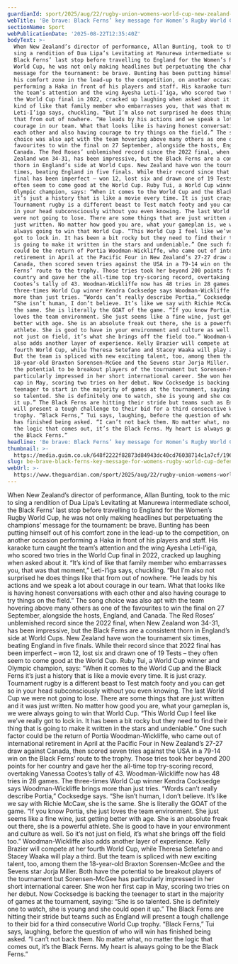```yaml
---
guardianId: sport/2025/aug/22/rugby-union-womens-world-cup-new-zealand-black-ferns
webTitle: 'Be brave: Black Ferns’ key message for Women’s Rugby World Cup defence'
sectionName: Sport
webPublicationDate: '2025-08-22T12:35:40Z'
bodyText: >-
  When New Zealand’s director of performance, Allan Bunting, took to the mic to
  sing a rendition of Dua Lipa’s Levitating at Manurewa intermediate school, the
  Black Ferns’ last stop before travelling to England for the Women’s Rugby
  World Cup, he was not only making headlines but perpetuating the champions’
  message for the tournament: be brave. Bunting has been putting himself out of
  his comfort zone in the lead-up to the competition, on another occasion
  performing a Haka in front of his players and staff. His karaoke turn caught
  the team’s attention and the wing Ayesha Leti-I’iga, who scored two tries in
  the World Cup final in 2022, cracked up laughing when asked about it. “It’s
  kind of like that family member who embarrasses you, that was that moment,”
  Leti-I’iga says, chuckling. “But I’m also not surprised he does things like
  that from out of nowhere. “He leads by his actions and we speak a lot about
  courage in our team. What that looks like is having honest conversations with
  each other and also having courage to try things on the field.” The song
  choice was also apt with the team hovering above many others as one of the
  favourites to win the final on 27 September, alongside the hosts, England, and
  Canada. The Red Roses’ unblemished record since the 2022 final, when New
  Zealand won 34-31, has been impressive, but the Black Ferns are a consistent
  thorn in England’s side at World Cups. New Zealand have won the tournament six
  times, beating England in five finals. While their record since that 2022
  final has been imperfect – won 12, lost six and drawn one of 19 Tests – they
  often seem to come good at the World Cup. Ruby Tui, a World Cup winner and
  Olympic champion, says: “When it comes to the World Cup and the Black Ferns
  it’s just a history that is like a movie every time. It is just crazy.
  Tournament rugby is a different beast to Test match footy and you can get so
  in your head subconsciously without you even knowing. The last World Cup we
  were not going to lose. There are some things that are just written and it was
  just written. No matter how good you are, what your gameplan is, we were
  always going to win that World Cup. “This World Cup I feel like we’ve really
  got to lock in. It has been a bit rocky but they need to find their thing that
  is going to make it written in the stars and undeniable.” One such factor
  could be the return of Portia Woodman-Wickliffe, who came out of international
  retirement in April at the Pacific Four in New Zealand’s 27-27 draw against
  Canada, then scored seven tries against the USA in a 79-14 win on the Black
  Ferns’ route to the trophy. Those tries took her beyond 200 points for her
  country and gave her the all-time top try-scoring record, overtaking Vanessa
  Cootes’s tally of 43. Woodman-Wickliffe now has 48 tries in 28 games. The
  three-times World Cup winner Kendra Cocksedge says Woodman-Wickliffe brings
  more than just tries. “Words can’t really describe Portia,” Cocksedge says.
  “She isn’t human, I don’t believe. It’s like we say with Richie McCaw, she is
  the same. She is literally the GOAT of the game. “If you know Portia, she just
  loves the team environment. She just seems like a fine wine, just getting
  better with age. She is an absolute freak out there, she is a powerful
  athlete. She is good to have in your environment and culture as well. So it’s
  not just on field, it’s what she brings off the field too.” Woodman-Wickliffe
  also adds another layer of experience. Kelly Brazier will compete at her
  fourth World Cup, while Theresa Setefano and Stacey Waaka will play a third.
  But the team is spliced with new exciting talent, too, among them the
  18-year-old Braxton Sorensen-McGee and the Sevens star Jorja Miller. Both have
  the potential to be breakout players of the tournament but Sorensen-McGee has
  particularly impressed in her short international career. She won her first
  cap in May, scoring two tries on her debut. Now Cocksedge is backing the
  teenager to start in the majority of games at the tournament, saying: “She is
  so talented. She is definitely one to watch, she is young and she could open
  it up.” The Black Ferns are hitting their stride but teams such as England
  will present a tough challenge to their bid for a third consecutive World Cup
  trophy. “Black Ferns,” Tui says, laughing, before the question of who will win
  has finished being asked. “I can’t not back them. No matter what, no matter
  the logic that comes out, it’s the Black Ferns. My heart is always going to be
  the Black Ferns.”
headline: 'Be brave: Black Ferns’ key message for Women’s Rugby World Cup defence'
thumbnail: >-
  https://media.guim.co.uk/648f2222f82873d84943dc40cd76038714c1a7cf/196_64_3291_2632/500.jpg
slug: be-brave-black-ferns-key-message-for-womens-rugby-world-cup-defence
webUrl: >-
  https://www.theguardian.com/sport/2025/aug/22/rugby-union-womens-world-cup-new-zealand-black-ferns
---
```

When New Zealand’s director of performance, Allan Bunting, took to the mic to sing a rendition of Dua Lipa’s Levitating at Manurewa intermediate school, the Black Ferns’ last stop before travelling to England for the Women’s Rugby World Cup, he was not only making headlines but perpetuating the champions’ message for the tournament: be brave. Bunting has been putting himself out of his comfort zone in the lead-up to the competition, on another occasion performing a Haka in front of his players and staff. His karaoke turn caught the team’s attention and the wing Ayesha Leti-I’iga, who scored two tries in the World Cup final in 2022, cracked up laughing when asked about it. “It’s kind of like that family member who embarrasses you, that was that moment,” Leti-I’iga says, chuckling. “But I’m also not surprised he does things like that from out of nowhere. “He leads by his actions and we speak a lot about courage in our team. What that looks like is having honest conversations with each other and also having courage to try things on the field.” The song choice was also apt with the team hovering above many others as one of the favourites to win the final on 27 September, alongside the hosts, England, and Canada. The Red Roses’ unblemished record since the 2022 final, when New Zealand won 34-31, has been impressive, but the Black Ferns are a consistent thorn in England’s side at World Cups. New Zealand have won the tournament six times, beating England in five finals. While their record since that 2022 final has been imperfect – won 12, lost six and drawn one of 19 Tests – they often seem to come good at the World Cup. Ruby Tui, a World Cup winner and Olympic champion, says: “When it comes to the World Cup and the Black Ferns it’s just a history that is like a movie every time. It is just crazy. Tournament rugby is a different beast to Test match footy and you can get so in your head subconsciously without you even knowing. The last World Cup we were not going to lose. There are some things that are just written and it was just written. No matter how good you are, what your gameplan is, we were always going to win that World Cup. “This World Cup I feel like we’ve really got to lock in. It has been a bit rocky but they need to find their thing that is going to make it written in the stars and undeniable.” One such factor could be the return of Portia Woodman-Wickliffe, who came out of international retirement in April at the Pacific Four in New Zealand’s 27-27 draw against Canada, then scored seven tries against the USA in a 79-14 win on the Black Ferns’ route to the trophy. Those tries took her beyond 200 points for her country and gave her the all-time top try-scoring record, overtaking Vanessa Cootes’s tally of 43. Woodman-Wickliffe now has 48 tries in 28 games. The three-times World Cup winner Kendra Cocksedge says Woodman-Wickliffe brings more than just tries. “Words can’t really describe Portia,” Cocksedge says. “She isn’t human, I don’t believe. It’s like we say with Richie McCaw, she is the same. She is literally the GOAT of the game. “If you know Portia, she just loves the team environment. She just seems like a fine wine, just getting better with age. She is an absolute freak out there, she is a powerful athlete. She is good to have in your environment and culture as well. So it’s not just on field, it’s what she brings off the field too.” Woodman-Wickliffe also adds another layer of experience. Kelly Brazier will compete at her fourth World Cup, while Theresa Setefano and Stacey Waaka will play a third. But the team is spliced with new exciting talent, too, among them the 18-year-old Braxton Sorensen-McGee and the Sevens star Jorja Miller. Both have the potential to be breakout players of the tournament but Sorensen-McGee has particularly impressed in her short international career. She won her first cap in May, scoring two tries on her debut. Now Cocksedge is backing the teenager to start in the majority of games at the tournament, saying: “She is so talented. She is definitely one to watch, she is young and she could open it up.” The Black Ferns are hitting their stride but teams such as England will present a tough challenge to their bid for a third consecutive World Cup trophy. “Black Ferns,” Tui says, laughing, before the question of who will win has finished being asked. “I can’t not back them. No matter what, no matter the logic that comes out, it’s the Black Ferns. My heart is always going to be the Black Ferns.”
